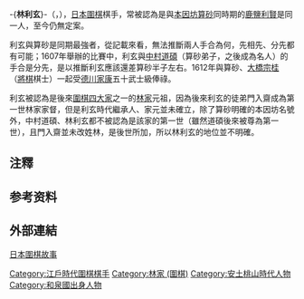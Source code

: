 -{'''林利玄'''}-（{{lang|ja|はやし りげん}}，{{bd|1565年||1623年|catIdx=H}}），[[日本|日本]][[圍棋|圍棋]]棋手，常被認為是與[[第一世本因坊算砂|本因坊算砂]]同時期的[[鹿鹽利賢|鹿鹽利賢]]是同一人，至今仍無定案。

利玄與算砂是同期最強者，從記載來看，無法推斷兩人手合為何，先相先、分先都有可能；1607年舉辦的比賽中，利玄與[[中村道碩|中村道碩]]（算砂弟子，之後成為名人）的手合是分先，是以推斷利玄應該還差算砂半子左右。1612年與算砂、[[大橋宗桂|大橋宗桂]]（[[日本將棋|將棋]]棋士）一起受[[德川家康|德川家康]]五十武士級俸祿。

利玄被認為是後來[[圍棋四大家|圍棋四大家]]之一的[[林家_(圍棋)|林家]]元祖，因為後來利玄的徒弟門入齋成為第一世林家家督，但是利玄時代繼承人、家元並未確立，除了算砂明確的本因坊名號外，中村道碩、林利玄都不被認為是該家的第一世（雖然道碩後來被尊為第一世），且門入齋並未改姓林，是後世所加，所以林利玄的地位並不明確。

==注釋==
{{reflist}}

==参考资料==

== 外部連結 ==
[https://web.archive.org/web/20150418000611/http://www.flygo.net/history/jhistory/jhistory_index.html 日本圍棋故事]

{{圍棋林家}}

[[Category:江戶時代圍棋棋手|Category:江戶時代圍棋棋手]]
[[Category:林家_(圍棋)|Category:林家 (圍棋)]]
[[Category:安土桃山時代人物|Category:安土桃山時代人物]]
[[Category:和泉國出身人物|Category:和泉國出身人物]]